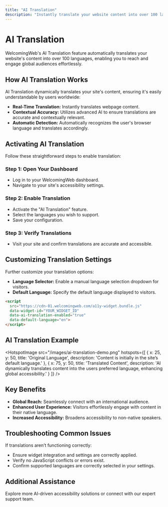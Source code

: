 ---
title: "AI Translation"
description: "Instantly translate your website content into over 100 languages with WelcomingWeb's AI-powered translation feature."
---


# AI Translation

<Callout type="info">
WelcomingWeb's AI Translation feature automatically translates your website's content into over 100 languages, enabling you to reach and engage global audiences effortlessly.
</Callout>

## How AI Translation Works

AI Translation dynamically translates your site's content, ensuring it's easily understandable by users worldwide:

- **Real-Time Translation:** Instantly translates webpage content.
- **Contextual Accuracy:** Utilizes advanced AI to ensure translations are accurate and contextually relevant.
- **Automatic Detection:** Automatically recognizes the user's browser language and translates accordingly.

## Activating AI Translation

Follow these straightforward steps to enable translation:

<Steps>

### Step 1: Open Your Dashboard

- Log in to your WelcomingWeb dashboard.
- Navigate to your site's accessibility settings.

### Step 2: Enable Translation

- Activate the "AI Translation" feature.
- Select the languages you wish to support.
- Save your configuration.

### Step 3: Verify Translations

- Visit your site and confirm translations are accurate and accessible.

</Steps>

## Customizing Translation Settings

Further customize your translation options:

- **Language Selector:** Enable a manual language selection dropdown for visitors.
- **Default Language:** Specify the default language displayed to visitors.

```html
<script
  src="https://cdn-01.welcomingweb.com/a11y-widget.bundle.js"
  data-widget-id="YOUR_WIDGET_ID"
  data-ai-translation-enabled="true"
  data-default-language="en">
</script>
```

## AI Translation Example

<HotspotImage
  src="/images/ai-translation-demo.png"
  hotspots={[
    {
      x: 25,
      y: 50,
      title: 'Original Language',
      description: 'Content is initially in the site’s default language.'
    },
    {
      x: 75,
      y: 50,
      title: 'Translated Content',
      description: 'AI dynamically translates content into the users preferred language, enhancing global accessibility.'
    }
  ]}
/>

## Key Benefits

- **Global Reach:** Seamlessly connect with an international audience.
- **Enhanced User Experience:** Visitors effortlessly engage with content in their native language.
- **Increased Accessibility:** Broadens accessibility to non-native speakers.

## Troubleshooting Common Issues

<Callout type="warning">
If translations aren’t functioning correctly:
</Callout>

- Ensure widget integration and settings are correctly applied.
- Verify no JavaScript conflicts or errors exist.
- Confirm supported languages are correctly selected in your settings.

## Additional Assistance
 
Explore more AI-driven accessibility solutions or connect with our expert support team.

<CTA2
  title="Need More Help?"
  description="Schedule a personalized support session or a demo of our AI features."
  buttonText="Contact Support"
  buttonLink="https://welcomingweb.com/contact"
/>
